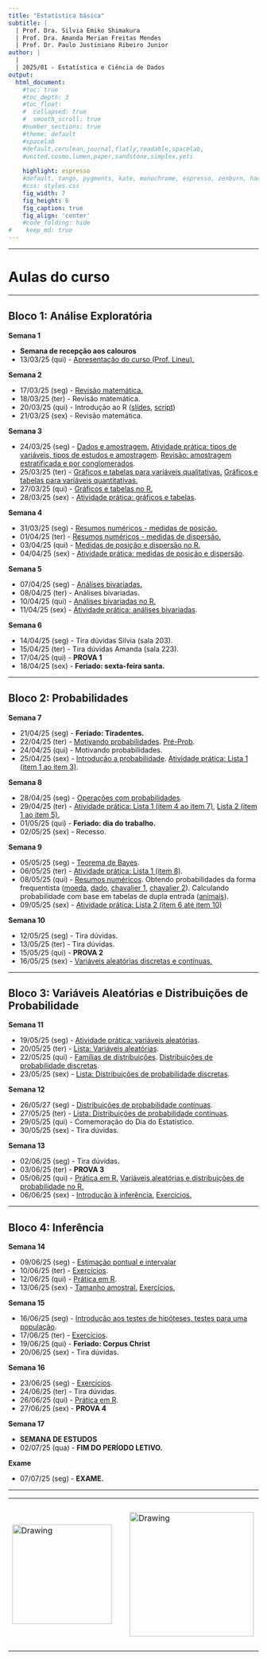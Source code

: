 ```yaml
---
title: "Estatística básica"
subtitle: |
  | Prof. Dra. Silvia Emiko Shimakura
  | Prof. Dra. Amanda Merian Freitas Mendes
  | Prof. Dr. Paulo Justiniano Ribeiro Junior
author: |
  |
  | 2025/01 - Estatística e Ciência de Dados
output:
  html_document:                    
    #toc: true                       
    #toc_depth: 3                    
    #toc_float:                      
    #  collapsed: true
    #  smooth_scroll: true
    #number_sections: true           
    #theme: default
    #spacelab
    #default,cerulean,journal,flatly,readable,spacelab,
    #united,cosmo,lumen,paper,sandstone,simplex,yeti
    
    highlight: espresso
    #default, tango, pygments, kate, monochrome, espresso, zenburn, haddock, and textmate
    #css: styles.css                
    fig_width: 7                    
    fig_height: 6                   
    fig_caption: true               
    fig_align: 'center'
    #code_folding: hide              
#    keep_md: true
---
```


---

# Aulas do curso

---

## Bloco 1: Análise Exploratória

**Semana 1**

 - **Semana de recepção aos calouros**
 - 13/03/25 (qui) - [Apresentação do curso (Prof. Lineu).](slides/100-introducao.pdf)

**Semana 2**

 - 17/03/25 (seg) - [Revisão matemática.](slides/000-revisao-matematica.pdf)
 - 18/03/25 (ter) - Revisão matemática.
 - 20/03/25 (qui) - Introdução ao R ([slides](slides/000-introducao-ao-r.pdf), [script](praticas-R/000-ambientacao-ao-R.R))
 - 21/03/25 (sex) - Revisão matemática.
    
**Semana 3**

 - 24/03/25 (seg) - [Dados e amostragem.](slides/101-dados-e-amostragem.pdf) [Atividade prática: tipos de variáveis, tipos de estudos e amostragem](praticas-aula/100-variaveis-estudos-amostragem-enunciados.pdf). [Revisão: amostragem estratificada e por conglomerados](slides/Revisão_Amostragem_estratificada_e_por_conglomerados.pdf).
 - 25/03/25 (ter) - [Gráficos e tabelas para variáveis qualitativas.](slides/102-exploratoria-quali-uni-tabelas-graficos.pdf) [Gráficos e tabelas para variáveis quantitativas.](slides/103-exploratoria-quant-uni-tabelas-graficos.pdf)
 - 27/03/25 (qui) - [Gráficos e tabelas no R.](praticas-R/100-graficos-tabelas-uni.R) 
 - 28/03/25 (sex) - [Atividade prática: gráficos e tabelas](praticas-aula/101-tabelas-graficos-quali-quant-solucao.pdf).
    
**Semana 4**

 - 31/03/25 (seg) - [Resumos numéricos - medidas de posição.](slides/104-exploratoria-medidas-posicao.pdf)
 - 01/04/25 (ter) - [Resumos numéricos - medidas de dispersão.](slides/105-exploratoria-medidas-dispersao.pdf)
 - 03/04/25 (qui) - [Medidas de posição e dispersão no R.](praticas-R/101-medidas-uni.R)
 - 04/04/25 (sex) - [Atividade prática: medidas de posição e dispersão](praticas-aula/102-medidas-posicao-dispersao-solucao.pdf).
    
**Semana 5**

 - 07/04/25 (seg) - [Análises bivariadas.](slides/106-exploratoria-bivariada.pdf)
 - 08/04/25 (ter) - Análises bivariadas.
 - 10/04/25 (qui) - [Análises bivariadas no R.](praticas-R/102-analises-bivariadas.R)
 - 11/04/25 (sex) - [Atividade prática: análises bivariadas](praticas-aula/103-analises-bivariadas-solucao.pdf).
    
**Semana 6**

 - 14/04/25 (seg) - Tira dúvidas Silvia (sala 203).
 - 15/04/25 (ter) - Tira dúvidas Amanda (sala 223).
 - 17/04/25 (qui) - **PROVA 1**
 - 18/04/25 (sex) - **Feriado: sexta-feira santa.**

---

## Bloco 2: Probabilidades

**Semana 7**

 - 21/04/25 (seg) - **Feriado: Tiradentes.**
 - 22/04/25 (ter) - [Motivando probabilidades](slides/IntroProb.pdf). [Pré-Prob](praticas-aula/preprobSOL1a7.pdf).
 - 24/04/25 (qui) - Motivando probabilidades.
 - 25/04/25 (sex) - [Introdução a probabilidade](slides/200-intro-prob.pdf). [Atividade prática: Lista 1 (item 1 ao item 3)](praticas-aula/200-probabilidade-solucao.pdf).

**Semana 8**

 - 28/04/25 (seg) - [Operações com probabilidades](slides/201-operacoes-com-probabilidades.pdf).
 - 29/04/25 (ter) - [Atividade prática: Lista 1 (item 4 ao item 7)](praticas-aula/200-probabilidade-solucao.pdf), [Lista 2 (item 1 ao item 5).](praticas-aula/pj-pospro.pdf)
 - 01/05/25 (qui) - **Feriado: dia do trabalho.**
 - 02/05/25 (sex) - Recesso.
    
**Semana 9**

 - 05/05/25 (seg) - [Teorema de Bayes](slides/202-teorema-de-bayes.pdf).
 - 06/05/25 (ter) - [Atividade prática: Lista 1 (item 8)](praticas-aula/200-probabilidade-solucao.pdf).
 - 08/05/25 (qui) - [Resumos numéricos](praticas-R/milsa.R). Obtendo probabilidades da forma frequentista ([moeda](praticas-R/201-moeda.R), [dado](praticas-R/202-dado.R), [chavalier 1](praticas-R/203-chavalier1.R), [chavalier 2](praticas-R/204-chavalier2.R)). Calculando probabilidade com base em tabelas de dupla entrada ([animais](praticas-R/205-prob-animais.R)).
 - 09/05/25 (sex) - [Atividade prática: Lista 2 (item 6 até item 10)](praticas-aula/pj-pospro.pdf)
    
**Semana 10**

 - 12/05/25 (seg) - Tira dúvidas.
 - 13/05/25 (ter) - Tira dúvidas.
 - 15/05/25 (qui) - **PROVA 2**
 - 16/05/25 (sex) - [Variáveis aleatórias discretas e contínuas.](slides/300-variaveis-aleatorias.pdf)

---

## Bloco 3: Variáveis Aleatórias e Distribuições de Probabilidade

**Semana 11**

 - 19/05/25 (seg) - [Atividade prática: variáveis aleatórias](praticas-aula/300-variaveis-aleatorias-enunciado.pdf).
 - 20/05/25 (ter) - [Lista: Variáveis aleatórias](listas/202-exercicios-variaveis-aleatorias.pdf).
 - 22/05/25 (qui) - [Famílias de distribuições](slides/ProbVAs-2.pdf). [Distribuições de probabilidade discretas](slides/301-distribuicoes-discretas.pdf).
 - 23/05/25 (sex) - [Lista: Distribuições de probabilidade discretas](listas/203-exercicios-distribuicoes.pdf).

**Semana 12**

 - 26/05/27 (seg) - [Distribuições de probabilidade contínuas](slides/302-distribuicoes-continuas.pdf).
 - 27/05/25 (ter) - [Lista: Distribuições de probabilidade contínuas](listas/203-exercicios-distribuicoes.pdf).
 - 29/05/25 (qui) - Comemoração do Dia do Estatístico.
 - 30/05/25 (sex) - Tira dúvidas.
    
**Semana 13**

 - 02/06/25 (seg) - Tira dúvidas.
 - 03/06/25 (ter) - **PROVA 3**
 - 05/06/25 (qui) - [Prática em R.](praticas-R/vas.R) [Variáveis aleatórias e distribuições de probabilidade no R.](praticas-R/300-distribuicoes.R)
 - 06/06/25 (sex) - [Introdução à inferência.](slides/400-intro-inferencia.pdf) [Exercícios.](praticas-aula/400-intro-inferencia-dist-amostral-enunciado.pdf)

---

## Bloco 4: Inferência

**Semana 14**

 - 09/06/25 (seg) - [Estimação pontual e intervalar](slides/401-estimacao-pontual-intervalar.pdf)
 - 10/06/25 (ter) - [Exercícios](praticas-aula/401-intervalo-de-confianca-enunciado.pdf).
 - 12/06/25 (qui) - [Prática em R](praticas-R/401-exercicios-ic-tamanho-amostral.R).
 - 13/06/25 (sex) - [Tamanho amostral.](slides/402-tamanho-amostral.pdf)  [Exercícios.](praticas-aula/402-tamanho-amostral-enunciado.pdf)

**Semana 15**

 - 16/06/25 (seg) - [Introdução aos testes de hipóteses, testes para uma população](slides/403-testes-de-hipoteses.pdf).
 - 17/06/25 (ter) - [Exercícios](praticas-aula/403-teste-de-hipoteses-enunciado.pdf).
 - 19/06/25 (qui) - **Feriado: Corpus Christ**
 - 20/06/25 (sex) - Tira dúvidas.
    
**Semana 16**

 - 23/06/25 (seg) - [Exercícios](praticas-aula/exercicios-revisao-inferencia.pdf).
 - 24/06/25 (ter) - Tira dúvidas.
 - 26/06/25 (qui) - [Prática em R](praticas-R/402-ic-th.R).
 - 27/06/25 (sex) - **PROVA 4**
 
**Semana 17**

 - **SEMANA DE ESTUDOS**
 - 02/07/25 (qua) - **FIM DO PERÍODO LETIVO.**
    
**Exame**

 - 07/07/25 (seg) - **EXAME.**

---

<center>

<table><tr>

<td> <img src="img/ufpr-transparent-600px.png" alt="Drawing" style="width: 200px;"/> </td>

<td> &nbsp; &nbsp; &nbsp; &nbsp; &nbsp; &nbsp; </td>

<td> <img src="img/dest-texto-2.png" alt="Drawing" style="width: 250px;"/> </td>

<td> &nbsp; &nbsp; &nbsp; &nbsp; &nbsp; &nbsp; </td>

<td> <img src="img/leg.png" alt="Drawing" style="width: 300px;"/> </td>

</center>


<div class="tocify-extend-page" data-unique="tocify-extend-page" style="height: 0;"></div>